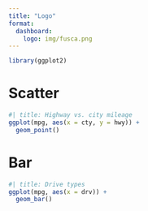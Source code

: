 ```yaml
---
title: "Logo"
format: 
  dashboard:
    logo: img/fusca.png
---
```


```r
library(ggplot2)
```


# Scatter

```r
#| title: Highway vs. city mileage
ggplot(mpg, aes(x = cty, y = hwy)) +
  geom_point()
```


# Bar

```r
#| title: Drive types
ggplot(mpg, aes(x = drv)) +
  geom_bar()
```